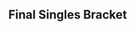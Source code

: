 {{DISPLAYTITLE:DreamHack Winter 2015: Singles Bracket}}{{SetGame|melee}}
{{DreamHack Winter 2015 Tabs|This=3}}<br/>

{{:DreamHack/2015/Winter/Winners_Bracket}}
{{:DreamHack/2015/Winter/Losers_Bracket}}
<onlyinclude>
==Final Singles Bracket==
{{DEFinalSmwBracket
|tourneylink=DreamHack/2015/Winter
|tourneyname=DreamHack Winter 2015
|l1placement=4
|r2placement=3
|r3loserplacement=2
|r3winnerplacement=1
|column-width=190
|column-width-finals=230
|export_score=true

<!-- FROM WINNERS -->
|r1m1p1=Armada |r1m1p1flag=se |r1m1p1score=1
|r1m1p2=Hungrybox |r1m1p2flag=us |r1m1p2score=3
|r1m1win=2
|r1m1p1char1=fox |r1m1p1stock1=2 |r1m1p2char1=jigglypuff |r1m1p2stock1=0 |r1m1win1=1 |r1m1stage1=Battlefield 
|r1m1p1char2=fox |r1m1p1stock2=0 |r1m1p2char2=jigglypuff |r1m1p2stock2=1 |r1m1win2=2 |r1m1stage2=Dream Land
|r1m1p1char3=fox |r1m1p1stock3=0 |r1m1p2char3=jigglypuff |r1m1p2stock3=1 |r1m1win3=2 |r1m1stage3=Pokémon Stadium
|r1m1p1char4=fox |r1m1p1stock4=0 |r1m1p2char4=jigglypuff |r1m1p2stock4=2 |r1m1win4=2 |r1m1stage4=Final Destination
|r1m1p1char5= |r1m1p1stock5= |r1m1p2char5= |r1m1p2stock5= |r1m1win5= |r1m1stage5=
|r1m1date=
|r1m1finished=
|r1m1details={{BracketMatchDetails
|vod=https://www.youtube.com/watch?v=ZcY8x75Jwnk
|preview= 
|lrthread=
|interview=
|recap=
|comment=
|live=
}}

<!-- FROM LOSERS -->
|l1m1p1=Westballz |l1m1p1flag=us |l1m1p1score=0
|l1m1p2=Plup |l1m1p2flag=us |l1m1p2score=3
|l1m1win=2
|l1m1p1char1=falco |l1m1p1stock1=0 |l1m1p2char1=sheik |l1m1p2stock1=1 |l1m1win1=2 |l1m1stage1=Battlefield 
|l1m1p1char2=fox |l1m1p1stock2=0 |l1m1p2char2=sheik |l1m1p2stock2=2 |l1m1win2=2 |l1m1stage2=Yoshi's Story
|l1m1p1char3=falco |l1m1p1stock3=0 |l1m1p2char3=sheik |l1m1p2stock3=3 |l1m1win3=2 |l1m1stage3=Yoshi's Story
|l1m1p1char4= |l1m1p1stock4= |l1m1p2char4= |l1m1p2stock4= |l1m1win4= |l1m1stage4=
|l1m1p1char5= |l1m1p1stock5= |l1m1p2char5= |l1m1p2stock5= |l1m1win5= |l1m1stage5=
|l1m1date=
|l1m1finished=
|l1m1details={{BracketMatchDetails
|vod=https://www.youtube.com/watch?v=3fySyqijYtM
|preview= 
|lrthread=
|interview=
|recap=
|comment=
|live=
}}

<!-- LOSERS FINALS -->
|r2m1p1=Armada |r2m1p1flag=se |r2m1p1score=3
|r2m1p2=Plup |r2m1p2flag=us |r2m1p2score=0
|r2m1win=1
|r2m1p1char1=peach |r2m1p1stock1=2 |r2m1p2char1=sheik |r2m1p2stock1=0 |r2m1win1=1 |r2m1stage1=Final Destination 
|r2m1p1char2=peach |r2m1p1stock2=1 |r2m1p2char2=sheik |r2m1p2stock2=0 |r2m1win2=1 |r2m1stage2=Battlefield
|r2m1p1char3=peach |r2m1p1stock3=2 |r2m1p2char3=sheik |r2m1p2stock3=0 |r2m1win3=1 |r2m1stage3=Battlefield
|r2m1p1char4= |r2m1p1stock4= |r2m1p2char4= |r2m1p2stock4= |r2m1win4= |r2m1stage4=
|r2m1p1char5= |r2m1p1stock5= |r2m1p2char5= |r2m1p2stock5= |r2m1win5= |r2m1stage5=
|r2m1date=
|r2m1finished=
|r2m1details={{BracketMatchDetails
|vod=https://www.youtube.com/watch?v=ki2V5EE1lFg
|preview= 
|lrthread=
|interview=
|recap=
|comment=
|live=
}}

<!-- GRAND FINALS -->
|r3m1p1=Hungrybox |r3m1p1flag=us |r3m1p1score=0 |r3m2p1score=3
|r3m1p2=Armada |r3m1p2flag=se |r3m1p2score=3 |r3m2p2score=1
|r3m1win=1
|r3m1p1char1=jigglypuff |r3m1p1stock1=0 |r3m1p2char1=fox |r3m1p2stock1=1 |r3m1win1=2 |r3m1stage1=Battlefield 
|r3m1p1char2=jigglypuff |r3m1p1stock2=0 |r3m1p2char2=fox |r3m1p2stock2=1 |r3m1win2=2 |r3m1stage2=Dream Land
|r3m1p1char3=jigglypuff |r3m1p1stock3=0 |r3m1p2char3=fox |r3m1p2stock3=1 |r3m1win3=2 |r3m1stage3=Dream Land
|r3m1p1char4= |r3m1p1stock4= |r3m1p2char4= |r3m1p2stock4= |r3m1win4= |r3m1stage4=
|r3m1p1char5= |r3m1p1stock5= |r3m1p2char5= |r3m1p2stock5= |r3m1win5= |r3m1stage5=

|r3m2p1char1=jigglypuff |r3m2p1stock1=3 |r3m2p2char1=fox |r3m2p2stock1=0 |r3m2win1=1 |r3m2stage1=Battlefield
|r3m2p1char2=jigglypuff |r3m2p1stock2=2 |r3m2p2char2=fox |r3m2p2stock2=0 |r3m2win2=1 |r3m2stage2=Pokémon Stadium
|r3m2p1char3=jigglypuff |r3m2p1stock3=0 |r3m2p2char3=fox |r3m2p2stock3=2 |r3m2win3=2 |r3m2stage3=Pokémon Stadium
|r3m2p1char4=jigglypuff |r3m2p1stock4=2 |r3m2p2char4=fox |r3m2p2stock4=0 |r3m2win4=1 |r3m2stage4=Dream Land
|r3m2p1char5= |r3m2p1stock5= |r3m2p2char5= |r3m2p2stock5= |r3m2win5= |r3m2stage5=
|r3m1date=
|r3m1finished=
|r3m1details={{BracketMatchDetails
|vod=https://www.youtube.com/watch?v=PCNbllkegR0
|preview= 
|lrthread=
|interview=
|recap=
|comment=
|live=
}}
}}
</onlyinclude>
